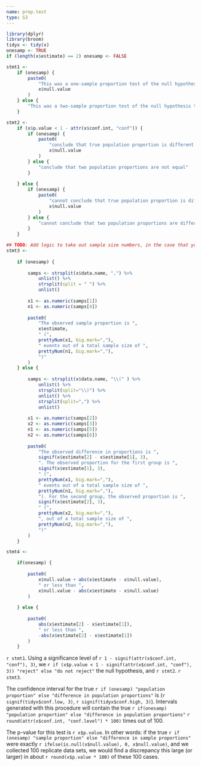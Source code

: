 ```yaml
---
name: prop.test
type: S3
---
```


```r
library(dplyr)
library(broom)
tidyx <- tidy(x)
onesamp <- TRUE  
if (length(x$estimate) == 2) onesamp <- FALSE
```

```r
stmt1 <- 
    if (onesamp) {
        paste0(
            "This was a one-sample proportion test of the null hypothesis that the true population proportion is equal to ",
            x$null.value
        )
    } else {
        "This was a two-sample proportion test of the null hypothesis that the true population proportions are equal"
    }
```

```r
stmt2 <- 
    if (x$p.value < 1 - attr(x$conf.int, "conf")) {
        if (onesamp) {
            paste0(
                "conclude that true population proportion is different than ",
                x$null.value
            ) 
        } else {
            "conclude that two population proportions are not equal"
        }
    
    } else {
        if (onesamp) {
            paste0(
                "cannot conclude that true population proportion is different than ",
                x$null.value
            ) 
        } else {
            "cannot conclude that two population proportions are different from one another"
        }
    }
```

```r
## TODO: Add logic to take out sample size numbers, in the case that you've inputted a variable rather than a raw value
stmt3 <- 
    
    if (onesamp) {
        
        samps <- strsplit(x$data.name, ",") %>%
            unlist() %>%
            strsplit(split = " ") %>%
            unlist()
        
        x1 <- as.numeric(samps[1])
        n1 <- as.numeric(samps[4])
        
        paste0(
            "The observed sample proportion is ",
            x$estimate,
            " (",
            prettyNum(x1, big.mark=","),
            " events out of a total sample size of ",
            prettyNum(n1, big.mark=","),
            ")"
        )    
    } else {
        
        samps <- strsplit(x$data.name, "\\(" ) %>%
            unlist() %>%
            strsplit(split="\\)") %>%
            unlist() %>%
            strsplit(split=",") %>%
            unlist()
        
        x1 <- as.numeric(samps[2])
        x2 <- as.numeric(samps[3])
        n1 <- as.numeric(samps[5])
        n2 <- as.numeric(samps[6])  
        
        paste0(
            "The observed difference in proportions is ",
            signif(x$estimate[2] - x$estimate[1], 3),
            ". The observed proportion for the first group is ",
            signif(x$estimate[1], 3),
            " (",
            prettyNum(x1, big.mark=","), 
            " events out of a total sample size of ",
            prettyNum(n1, big.mark=","), 
            "). For the second group, the observed proportion is ",
            signif(x$estimate[2], 3),
            " (",
            prettyNum(x2, big.mark=","), 
            ", out of a total sample size of ",
            prettyNum(n2, big.mark=","),
            ")"
        )
    }
```

```r
stmt4 <- 

    if(onesamp) {
        
        paste0(
            x$null.value + abs(x$estimate - x$null.value), 
            " or less than ",
            x$null.value - abs(x$estimate - x$null.value) 
        )
        
    } else {
        
        paste0(
            abs(x$estimate[2] - x$estimate[1]),
            " or less than ",
            -abs(x$estimate[2] - x$estimate[1])
        )
    }
```

`r stmt1`. Using a significance level of `r 1 - signif(attr(x$conf.int, "conf"), 3)`, we `r if (x$p.value < 1 - signif(attr(x$conf.int, "conf"), 3)) "reject" else "do not reject"` the null hypothesis, and `r stmt2`. `r stmt3`.

The confidence interval for the true `r if (onesamp) "population proportion" else "difference in population proportions"` is (`r signif(tidyx$conf.low, 3)`, `r signif(tidyx$conf.high, 3)`). Intervals generated with this procedure will contain the true `r if(onesamp) "population proportion" else "difference in population proportions"` `r round(attr(x$conf.int, "conf.level") * 100)` times out of 100.

The p-value for this test is `r x$p.value`. In other words: if the true `r if (onesamp) "sample proportion" else "difference in sample proportions"` were exactly `r ifelse(is.null(x$null.value), 0, x$null.value)`, and we collected 100 replicate data sets, we would find a discrepancy this large (or larger) in about `r round(x$p.value * 100)` of these 100 cases.
